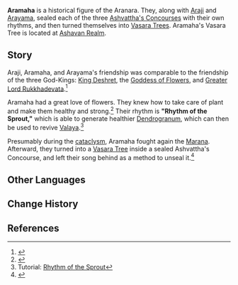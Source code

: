 {{Character Infobox
|type             = Mentioned
|group            = Aranara
|image            = 
|region           = Sumeru

|affiliation      = 
|title            = 

|ancestry         = <!-- Clan/family -->
|father           = 
|mother           = 
|spouse           = 
|sibling          = 
|child            = 
|relative         = 

|dialoguereward   = 
}}
'''Aramaha''' is a historical figure of the Aranara. They, along with [[Araji]] and [[Arayama]], sealed each of the three [[Ashvattha's Concourses]] with their own rhythms, and then turned themselves into [[Vasara Tree]]s. Aramaha's Vasara Tree is located at [[Ashavan Realm]].

==Story==
Araji, Aramaha, and Arayama's friendship was comparable to the friendship of the three God-Kings: [[King Deshret]], the [[Goddess of Flowers]], and [[Greater Lord Rukkhadevata]].<ref>{{Ref/Weapon|Sapwood Blade}}</ref>

Aramaha had a great love of flowers. They knew how to take care of plant and make them healthy and strong.<ref name="Sprout">{{Ref/Quest|The Rhythm that Nurtures the Sprout}}</ref> Their rhythm is '''"Rhythm of the Sprout,"''' which is able to generate healthier [[Dendrogranum]], which can then be used to revive [[Valaya]].<ref>Tutorial: [[Tutorial/Rhythm of the Sprout|Rhythm of the Sprout]]</ref>

Presumably during the [[cataclysm]], Aramaha fought again the [[Marana]]. Afterward, they turned into a [[Vasara Tree]] inside a sealed Ashvattha's Concourse, and left their song behind as a method to unseal it.<ref>{{Ref/Quest|Encounter in the Woods|note=children quests}}</ref>
<!--
==Location==
<gallery>
NPC Location Aramaha.png|Aramaha's location
NPC Location Aramaha Context.png|Additional context
</gallery>

==Profile==
''(To be added.)''

===Appearance===
''(To be added.)''
--><!--
==Quests and Events==
{{Quests and Events}}

==Idle Quotes==

==Dialogue==
{{StubDialogue}}
{{Dialogue Start}}
:'''Aramaha:'''
:{{DIcon}}
{{Dialogue End}}

==Event Dialogue==
===Event Name===
{{Dialogue Start}}
:'''{{subst:PAGENAME}}:'''
{{Dialogue End}}

==Trivia==
* 
-->
==Other Languages==
{{Other Languages|default_hidden=1
|en      = Aramaha
|zhs     = 兰玛哈
|zhs_rm  = Lánmǎhā
|zht     = 蘭瑪哈
|zht_rm  = Lánmǎhā
|ja      = アランマハ
|ja_rm   = Aranmaha
|ko      = 아란마하
|es      = Aramaha
|fr      = Aramaha
|ru      = Арамаха
|th      = Aramaha
|vi      = Aramaha
|de      = Aramaha
|id      = Aramaha
|pt      = Aramaha
|tr      = Aramaha
|it      = Aramaha
}}

==Change History==
{{Change History|introduced=3.0}}

==References==
{{Reflist}}